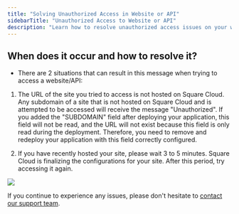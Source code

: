 ```yaml
---
title: "Solving Unauthorized Access in Website or API"
sidebarTitle: "Unauthorized Access to Website or API"
description: "Learn how to resolve unauthorized access issues on your website or API."
---
```


## When does it occur and how to resolve it?
- There are 2 situations that can result in this message when trying to access a website/API:

1. The URL of the site you tried to access is not hosted on Square Cloud. Any subdomain of a site that is not hosted on Square Cloud and is attempted to be accessed will receive the message "Unauthorized". If you added the "SUBDOMAIN" field after deploying your application, this field will not be read, and the URL will not exist because this field is only read during the deployment. Therefore, you need to remove and redeploy your application with this field correctly configured.

2. If you have recently hosted your site, please wait 3 to 5 minutes. Square Cloud is finalizing the configurations for your site. After this period, try accessing it again.

<Frame>
  <img src="/images/articles/cloudflare/unauthorized-dns.png" style={{ borderRadius: '0.2rem' }} />
</Frame>

If you continue to experience any issues, please don't hesitate to [contact our support team](/company/support).